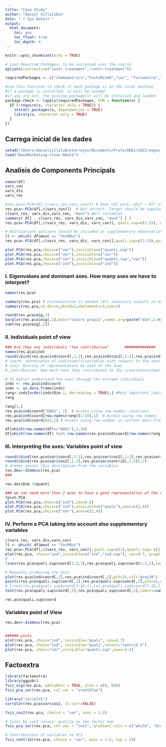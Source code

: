 ```yaml
---
title: "Case Study"
author: "Daniel Villalobos"
date: "`r Sys.Date()`"
output:
  html_document:
    toc: yes
    toc_float: true
    toc_depth: 4
---
```


```r
knitr::opts_chunk$set(echo = TRUE)
```

```r
# Load Required Packages: to be increased over the course
options(contrasts=c("contr.treatment","contr.treatment"))

requiredPackages <- c("chemometrics","FactoMineR","car", "factoextra","knitr","missMDA")

#use this function to check if each package is on the local machine
#if a package is installed, it will be loaded
#if any are not, the missing package(s) will be installed and loaded
package.check <- lapply(requiredPackages, FUN = function(x) {
  if (!require(x, character.only = TRUE)) {
    install.packages(x, dependencies = TRUE)
    library(x, character.only = TRUE)
  }
})
```

## Carrega inicial de les dades
```r
setwd("/Users/danielvillalobostorrejon/Documents/Profe/ADEI/2022/segon_semestre/lab4")
load("BankMarketing-Clean.RData")
```


## Analisis de Components Principals

```r
names(df)
vars_con
vars_dis
vars_res

#res.pca<-PCA(df[,c(vars_res,vars_con)]) # Does not work: why? - All variables must be numeric. 
res.pca<-PCA(df[,c(vars_con)])  # Not correct: Target should be supplementary
c(vars_res, vars_dis,vars_con, "mout") #All variables
summary( df[ , c(vars_res, vars_dis,vars_con, "mout") ] )
res.pca<-PCA(df[,c(vars_res, vars_dis, vars_con)], quali.sup=c(1:19), quanti.sup= c(21)) 

# Multivariant outliers should be included as supplementary observations
ll <- which( df$mout == "YesMOut")
res.pca<-PCA(df[,c(vars_res, vars_dis, vars_con)],quali.sup=c(1:19),quanti.sup= c(21), ind.sup = ll ) 

plot.PCA(res.pca,choix=c("var"),invisible=c("quanti.sup"))
plot.PCA(res.pca,choix=c("var"),invisible=c("var"))
plot.PCA(res.pca,choix=c("var"),invisible=c("quanti.sup","var"))
plot.PCA(res.pca,choix=c("ind"),invisible=c("ind"))
```

### I. Eigenvalues and dominant axes. How many axes we have to interpret?
```r

names(res.pca)

summary(res.pca) # Customization is needed (All necessary outputs in one function in R)
summary(res.pca,nb.dec=4,nbind=3,nbelements=3,ncp=2)

round(res.pca$eig,2)
barplot(res.pca$eig[,1],main="valors propis",names.arg=paste("dim",1:nrow(res.pca$eig)))
sum(res.pca$eig[,1])
```


### II.  Individuals point of view
```r
### Are they any individuals "too contributive"       ##############
names(res.pca$ind)
round(cbind(res.pca$ind$coord[,1:2],res.pca$ind$cos2[,1:2],res.pca$ind$contrib[,1:2]),2)
# coord: coordinates of indiviudals/variables with respect to the axes
# cos2: Quality of representation by each of the axes
# contribution: How much have they contributed to the creation/estimation of an axes. 

# To better understand the axes through the extreme individuals
inds <- res.pca$ind$coord
inds <- as.data.frame(inds)
rang<-inds[order(inds$Dim.1, decreasing = TRUE),] #Most important indiviudals wrt dim 1
rang

rang[1,]
res.pca$ind$coord["6861", 1]  # Access using row names: invariant
res.pca$ind$coord[row.names(rang)[1:10],1]  # Access using row names: invariant
res.pca$ind$coord[843,1] # Access using row number in current data.frame

df[which(row.names(df)=="6861"),1:18]
df[which(row.names(df) %in% row.names(res.pca$ind$coord[row.names(rang)[1:10],])),1:18]

```

### III. Interpreting the axes:  Variables point of view

```r
round(cbind(res.pca$var$coord[,1:2],res.pca$var$cos2[,1:2],res.pca$var$contrib[,1:2]),2)
round(cbind(res.pca$var$cos2[,1:2],res.pca$var$contrib[,1:2]),2)
# dimdes easies this description from the variables
res.des<-dimdesc(res.pca)
###

res.des$Dim.1$quanti

### we can need more than 2 axes to have a good representation of the clouds
?plot.PCA
plot.PCA(res.pca,choix=c("ind"),cex=0.8)
plot.PCA(res.pca,choix=c("ind"),invisible=c("quali"),axes=c(3,4))
plot.PCA(res.pca,choix=c("var"),axes=c(3,4))
```


### IV. Perform a PCA taking into account also supplementary variables
```r
c(vars_res, vars_dis,vars_con)
ll <- which( df$mout == "YesMOut")
res.pca<-PCA(df[,c(vars_res, vars_con)],quali.sup=c(1),quanti.sup= c(3), ind.sup = ll) 
plot(res.pca, choix="ind",invisible=c("ind","ind.sup"), cex=0.7, graph.type = "classic")
# 
lines(res.pca$quali.sup$coord[1:2,1],res.pca$quali.sup$coord[1:2,2],lwd=2,col="black") # Does not work unless graph.type "classic" is set

# Manually producing the plot
plot(res.pca$ind$coord[,1],res.pca$ind$coord[,2],pch=19,col="grey30")
points(res.pca$quali.sup$coord[,1],res.pca$quali.sup$coord[,2],pch=15,col="magenta")
# lines(res.pca$quali.sup$coord[7:10,1],res.pca$quali.sup$coord[7:10,2],lwd=2,lty=2,col="blue")
text(res.pca$quali.sup$coord[,1],res.pca$quali.sup$coord[,2],labels=names(res.pca$quali.sup$coord[,1]),col="magenta",cex=0.8)

res.pca$quali.sup$coord


```

### Variables point of View
```r
res.des<-dimdesc(res.pca)


###### plots
plot(res.pca, choix="ind", invisible="quali", cex=0.7)
plot(res.pca, choix="ind", invisible="quali",select="contrib 5")
plot(res.pca, choix="var",invisible="quanti.sup",axes=3:4)

```

## Factoextra

```r
library(factoextra)
library(ggpubr)
fviz_eig(res.pca, addlabels = TRUE, ylim = c(0, 60))
fviz_pca_var(res.pca, col.var = "steelblue")

library("corrplot")
corrplot(res.pca$var$cos2, is.corr=FALSE)

fviz_cos2(res.pca, choice = "var", axes = 1:2)

# Color by cos2 values: quality on the factor map
fviz_pca_var(res.pca, col.var = "cos2", gradient.cols = c("white", "blue", "red"), repel = TRUE, legend.title="Nice plot") # Avoid text overlapping

# Contributions of variables to PC1
fviz_contrib(res.pca, choice = "var", axes = 1:2, top = 10)
```


